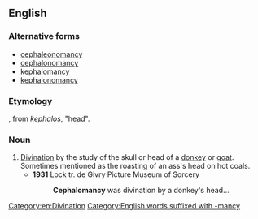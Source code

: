 ==English==

===Alternative forms===
* [[cephaleonomancy]]
* [[cephalonomancy]]
* [[kephalomancy]]
* [[kephalonomancy]]

===Etymology===
{{confix|cephalo|mancy|lang=en}}, from {{etyl|grc|en}} ''kephalos'', "head".

===Noun===
{{en-noun|-}}

# [[divination|Divination]] by the study of the skull or head of a [[donkey]] or [[goat]]. Sometimes mentioned as the roasting of an ass's head on hot coals.
#* '''1931''' Lock tr. de Givry Picture Museum of Sorcery
#*: '''Cephalomancy''' was divination by a donkey's head...

[[Category:en:Divination]]
[[Category:English words suffixed with -mancy]]
